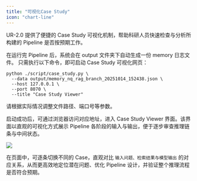 ```yaml
---
title: "可视化Case Study"
icon: "chart-line"
---
```


UR-2.0 提供了便捷的 Case Study 可视化机制，帮助科研人员快速检查与分析所构建的 Pipeline 是否按预期工作。

在运行完 Pipeline 后，系统会在 output 文件夹下自动生成一份 memory 日志文件。
只需执行以下命令，即可启动 Case Study 可视化网页：

```shell
python ./script/case_study.py \
  --data output/memory_nq_rag_branch_20251014_152438.json \
  --host 127.0.0.1 \
  --port 8070 \
  --title "Case Study Viewer"
```

<Note>请根据实际情况调整文件路径、端口号等参数。</Note>

启动成功后，可通过浏览器访问对应地址，进入 Case Study Viewer 界面。该界面以直观的可视化方式展示 Pipeline 各阶段的输入与输出，便于逐步审查推理链条与中间状态。

![](/images/develop_guide/case_study.png)

在页面中，可逐条切换不同的 Case，直观对比 `输入问题、检索结果与模型输出` 的对应关系，从而更高效地定位潜在问题、优化 Pipeline 设计，并验证整个推理流程是否符合预期。